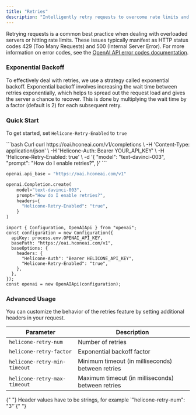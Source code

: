 ```yaml
---
title: "Retries"
description: "Intelligently retry requests to overcome rate limits and overloaded servers"
---
```


Retrying requests is a common best practice when dealing with overloaded servers or hitting rate limits. These issues typically manifest as HTTP status codes 429 (Too Many Requests) and 500 (Internal Server Error). For more information on error codes, see the [OpenAI API error codes documentation](https://platform.openai.com/docs/guides/error-codes/api-errors).

### Exponential Backoff

To effectively deal with retries, we use a strategy called exponential backoff. Exponential backoff involves increasing the wait time between retries exponentially, which helps to spread out the request load and gives the server a chance to recover. This is done by multiplying the wait time by a factor (default is 2) for each subsequent retry.

### Quick Start

To get started, set `Helicone-Retry-Enabled` to `true`

<CodeGroup>
```bash Curl
curl https://oai.hconeai.com/v1/completions \
  -H 'Content-Type: application/json' \
  -H 'Helicone-Auth: Bearer YOUR_API_KEY' \
  -H 'Helicone-Retry-Enabled: true' \
  -d '{
    "model": "text-davinci-003",
    "prompt": "How do I enable retries?",
}'
```

```python Python
openai.api_base = "https://oai.hconeai.com/v1"

openai.Completion.create(
    model="text-davinci-003",
    prompt="How do I enable retries?",
    headers={
      "Helicone-Retry-Enabled": "true",
    }
)
```

```node Node
import { Configuration, OpenAIApi } from "openai";
const configuration = new Configuration({
  apiKey: process.env.OPENAI_API_KEY,
  basePath: "https://oai.hconeai.com/v1",
  baseOptions: {
    headers: {
      "Helicone-Auth": "Bearer HELICONE_API_KEY",
      "Helicone-Retry-Enabled": "true",
    },
  },
});
const openai = new OpenAIApi(configuration);
```

</CodeGroup>

### Advanced Usage

You can customize the behavior of the retries feature by setting additional headers in your request.

| Parameter                    | Description                                       |
| ---------------------------- | ------------------------------------------------- |
| `helicone-retry-num`         | Number of retries                                 |
| `helicone-retry-factor`      | Exponential backoff factor                        |
| `helicone-retry-min-timeout` | Minimum timeout (in milliseconds) between retries |
| `helicone-retry-max-timeout` | Maximum timeout (in milliseconds) between retries |

<Info>
  {" "}
  Header values have to be strings, for example `"helicone-retry-num": "3"`{" "}
</Info>
